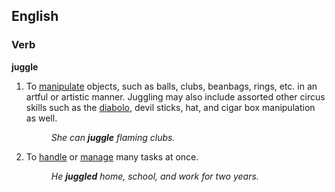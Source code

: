 ==English==

===Verb===
'''juggle'''
{{wikipediapar|juggling}}
#To [[manipulate]] objects, such as balls, clubs, beanbags, rings, etc. in an artful or artistic manner.  Juggling may also include assorted other circus skills such as the [[diabolo]], devil sticks, hat, and cigar box manipulation as well.
#:''She can '''juggle''' flaming clubs.''
#To [[handle]] or [[manage]] many tasks at once.
#:''He '''juggled''' home, school, and work for two years.''